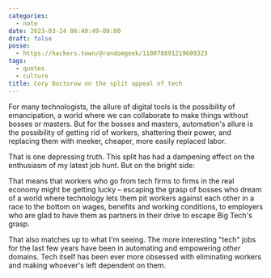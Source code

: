 ```yaml
---
categories:
  - note
date: 2023-03-24 06:40:49-08:00
draft: false
posse:
  - https://hackers.town/@randomgeek/110078891219609323
tags:
  - quotes
  - culture
title: Cory Doctorow on the split appeal of tech
---
```


<Quote
  from="Cory Doctorow"
  cite="https://pluralistic.net/2023/03/21/tech-workers/#sharpen-your-blades-boys"
  title="Pluralistic: Mass tech worker layoffs and the soft landing (21 Mar 2023)">
For many technologists, the allure of digital tools is the possibility of emancipation, a world where we can collaborate to make things without bosses or masters. But for the bosses and masters, automation's allure is the possibility of getting rid of workers, shattering their power, and replacing them with meeker, cheaper, more easily replaced labor.
</Quote>

That is one depressing truth. This split has had a dampening effect on the enthusiasm of my latest job hunt. But on the bright side:

<Quote>
That means that workers who go from tech firms to firms in the real economy might be getting lucky – escaping the grasp of bosses who dream of a world where technology lets them pit workers against each other in a race to the bottom on wages, benefits and working conditions, to employers who are glad to have them as partners in their drive to escape Big Tech's grasp.
</Quote>

That also matches up to what I'm seeing. The more interesting "tech" jobs for
the last few years have been in automating and empowering *other* domains. Tech
itself has been ever more obsessed with eliminating workers and making whoever's
left dependent on them.
